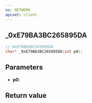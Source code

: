 ```yaml
---
ns: NETWORK
apiset: client
---
```

## _0xE79BA3BC265895DA

```c
// 0xE79BA3BC265895DA
char* _0xE79BA3BC265895DA(int p0);
```


## Parameters
* **p0**:

## Return value